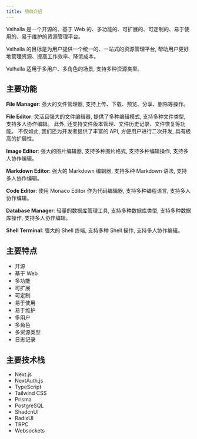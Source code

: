 ```yaml
---
title: 项目介绍
---
```


Valhalla 是一个开源的、基于 Web 的、多功能的、可扩展的、可定制的、易于使用的、易于维护的资源管理平台。

Valhalla 的目标是为用户提供一个统一的、一站式的资源管理平台, 帮助用户更好地管理资源、提高工作效率、降低成本。

Valhalla 适用于多用户、多角色的场景, 支持多种资源类型。

## 主要功能

**File Manager**: 强大的文件管理器, 支持上传、下载、预览、分享、删除等操作。

**File Editor**: 灵活且强大的文件编辑器, 提供了多种编辑模式, 支持多种文件类型, 支持多人协作编辑。
此外, 还支持文件版本管理、文件历史记录、文件恢复等功能。
不仅如此, 我们还为开发者提供了丰富的 API, 方便用户进行二次开发, 具有极高的扩展性。

**Image Editor**: 强大的图片编辑器, 支持多种图片格式, 支持多种编辑操作, 支持多人协作编辑。

**Markdown Editor**: 强大的 Markdown 编辑器, 支持多种 Markdown 语法, 支持多人协作编辑。

**Code Editor**: 使用 Monaco Editor 作为代码编辑器, 支持多种编程语言, 支持多人协作编辑。

**Database Manager**: 轻量的数据库管理工具, 支持多种数据库类型, 支持多种数据库操作, 支持多人协作编辑。

**Shell Terminal**: 强大的 Shell 终端, 支持多种 Shell 操作, 支持多人协作编辑。

## 主要特点

- 开源
- 基于 Web
- 多功能
- 可扩展
- 可定制
- 易于使用
- 易于维护
- 多用户
- 多角色
- 多资源类型
- 日志记录

## 主要技术栈

- Next.js
- NextAuth.js
- TypeScript
- Tailwind CSS
- Prisma
- PostgreSQL
- ShadcnUI
- RadixUI
- TRPC
- Websockets
